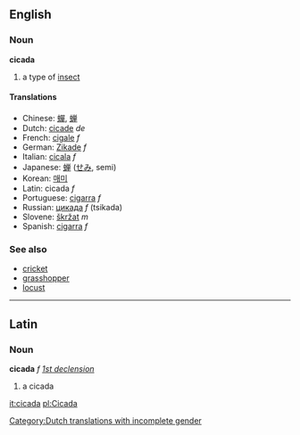 ==English==
===Noun===
'''cicada'''

# a type of [[insect]]<!-- please improve -->

====Translations====
*Chinese: [[蟬]], [[蝉]]
*Dutch: [[cicade]] ''de'' [[Category:Dutch translations with incomplete gender]]
*French: [[cigale]] ''f''
*German: [[Zikade]] ''f''
*Italian: [[cicala]] ''f''
*Japanese: [[蝉]] ([[せみ]], semi)
*Korean: [[매미]]
*Latin: cicada ''f''
*Portuguese: [[cigarra]] ''f''
*Russian: [[цикада]] ''f'' (tsikada)
*Slovene: [[škržat]] ''m''
*Spanish: [[cigarra]] ''f''

===See also===
*[[cricket]]
*[[grasshopper]]
*[[locust]]

----

==Latin==
===Noun===
'''cicada''' ''f'' ''[[Wiktionary Appendix:Latin first declension|1st declension]]''

#a cicada

[[it:cicada]]
[[pl:Cicada]]